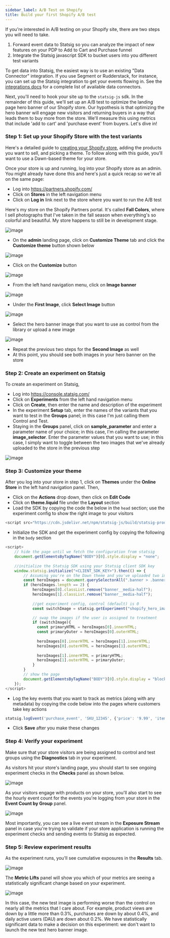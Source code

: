 ```yaml
---
sidebar_label: A/B Test on Shopify
title: Build your first Shopify A/B test  
---
```


If you're interested in A/B testing on your Shopify site, there are two steps you will need to take.

1. Forward event data to Statsig so you can analyze the impact of new features on your PDP to Add to Cart and Purchase funnel
2. Integrate the Statsig javascript SDK to bucket users into you different test variants

To get data into Statsig, the easiest way is to use an existing "Data Connector" integration.  If you use Segment or Rudderstack, for instance, you can set up the Statsig integration to get your events flowing in.  See the [integrations docs](/integrations/introduction) for a complete list of available data connectors.

Next, you'll need to hook your site up to the `statsig-js` sdk.  In the remainder of this guide, we'll set up an A/B test to optimize the landing page hero banner of our Shopify store. Our hypothesis is that optimizing the hero banner will engage new visitors and returning buyers in a way that leads them to buy more from the store. We'll measure this using metrics that include 'add to cart' and 'purchase event' from buyers. Let's dive in!


### Step 1: Set up your Shopify Store with the test variants
Here's a detailed guide to [creating your Shopify store](https://www.shopify.com/blog/start-online-store), adding the products you want to sell, and picking a theme. To follow along with this guide, you'll want to use a Dawn-based theme for your store. 

Once your store is up and running, log into your Shopify store as an admin. You might already have done this and here's just a quick recap so we're all on the same page: 
- Log into https://partners.shopify.com/ 
- Click on **Stores** in the left navigation menu
- Click on **Log in** link next to the store where you want to run the A/B test

Here's my store on the Shopify Partners portal. It's called **Fall Colors**, where I sell photographs that I've taken in the fall season when everything's so colorful and beautiful. My store happens to still be in development stage.

![image](https://user-images.githubusercontent.com/1315028/150030303-eb4068ee-f5b8-42bc-9f94-9ca17df36e17.png)

- On the **admin** landing page, click on **Customize Theme** tab and click the **Customize theme** button shown below

![image](https://user-images.githubusercontent.com/1315028/150182063-fdc2bc10-48e1-414f-a05a-dd32c55a376f.png)

- Click on the **Customize** button 

![image](https://user-images.githubusercontent.com/1315028/150182338-065de17e-a33d-4141-9b34-9518a53b60eb.png)

- From the left hand navigation menu, click on **Image banner**

![image](https://user-images.githubusercontent.com/1315028/150182526-dd77fea2-20b9-4812-b6f9-30ab309a6a49.png)

- Under the **First Image**, click **Select Image** button 

![image](https://user-images.githubusercontent.com/1315028/150182728-2cae4794-0a08-4781-9d5f-6cbfe7394d48.png)

- Select the hero banner image that you want to use as control from the library or upload a new image

![image](https://user-images.githubusercontent.com/1315028/150182819-5a6e1745-7e54-4d02-a3e4-406eb278da8d.png)

- Repeat the previous two steps for the **Second Image** as well
- At this point, you should see both images in your hero banner on the store 


### Step 2: Create an experiment on Statsig

To create an experiment on Statsig, 
- Log into https://console.statsig.com/
- Click on **Experiments** from the left hand navigation menu
- Click on **Create**, then enter the name and description of the experiment
- In the experiment **Setup** tab, enter the names of the variants that you want to test in the **Groups** panel; in this case I'm just calling them Control and Test. 
- Staying in the **Groups** panel, click on **sample_parameter** and enter a parameter name of your choice; in this case, I'm calling the parameter **image_selector**. Enter the parameter values that you want to use; in this case, I simply want to toggle between the two images that we've already uploaded to the store in the previous step

![image](https://user-images.githubusercontent.com/1315028/150398282-95fe2988-2a77-4fad-9dc4-95f44e3afc80.png)


### Step 3: Customize your theme

After you log into your store in step 1, click on **Themes** under the **Online Store** in the left hand navigation panel. 
Then, 
- Click on the **Actions** drop down, then click on **Edit Code**
- Click on **theme.liquid** file under the **Layout** section
- Load the SDK by copying the code the below in the `head` section; use the experiment config to show the right image to your visitors

```js
<script src="https://cdn.jsdelivr.net/npm/statsig-js/build/statsig-prod-web-sdk.min.js"></script>
```


- Initialize the SDK and get the experiment config by copying the following in the `body` section

```js
<script>
    // hide the page until we fetch the configuration from statsig
    document.getElementsByTagName("BODY")[0].style.display = "none";
    
    //initialize the Statsig SDK using your Statsig client SDK key 
    window.statsig.initialize("<CLIENT_SDK_KEY>").then(() => {
        // Assuming you're on the Dawn theme and you've uploaded two images for the hero image
        const heroImages = document.querySelectorAll(".banner > .banner__media");
        if (heroImages.length == 2) {
            heroImages[0].classList.remove("banner__media-half");
            heroImages[1].classList.remove("banner__media-half");
            
            //get experiment config, control (default) is 0
            const switchImage = statsig.getExperiment("shopify_hero_image_abtest").get("image_selector", false)

            // swap the images if the user is assigned to treatment  
            if (switchImage){
              const primaryHTML = heroImages[0].innerHTML;
              const primaryOuter = heroImages[0].outerHTML;
              
              heroImages[0].innerHTML = heroImages[1].innerHTML;
              heroImages[0].outerHTML = heroImages[1].outerHTML;
              
              heroImages[1].innerHTML = primaryHTML;
              heroImages[1].outerHTML = primaryOuter;
            }
        }
        // show the page
        document.getElementsByTagName("BODY")[0].style.display = "block";                                         
    });
</script>
```

- Log the key events that you want to track as metrics (along with any metadata) by copying the code below into the pages where customers take key actions

```js
statsig.logEvent('purchase_event', 'SKU_12345', {'price': '9.99', 'item_name': 'diet_coke_48_pack'});
```

- Click **Save** after you make these changes

### Step 4: Verify your experiment

Make sure that your store visitors are being assigned to control and test groups using the **Diagnostics** tab in your experiment. 

As visitors hit your store's landing page, you should start to see ongoing experiment checks in the **Checks** panel as shown below.

![image](https://user-images.githubusercontent.com/1315028/150048630-cd501f16-dfdf-44c9-b26c-5e74c06147ac.png)

As your visitors engage with products on your store, you'll also start to see the hourly event count for the events you're logging from your store in the **Event Count by Group** panel. 

![image](https://user-images.githubusercontent.com/1315028/150184407-b5a276fe-7226-4003-ae7e-9f0101af2007.png)

Most importantly, you can see a live event stream in the **Exposure Stream** panel in case you're trying to validate if your store application is running the experiment checks and sending events to Statsig as expected. 


### Step 5: Review experiment results

As the experiment runs, you'll see cumulative exposures in the **Results** tab. 

![image](https://user-images.githubusercontent.com/1315028/150185473-f10dc530-7915-4ade-a2b9-bd1e8cc9d14b.png)

The **Metric Lifts** panel will show you which of your metrics are seeing a statistically significant change based on your experiment.

![image](https://user-images.githubusercontent.com/1315028/150048918-a147afe0-0938-4555-9cd8-d4df0886da40.png)

In this case, the new test image is performing worse than the control on nearly all the metrics that I care about. For example, product views are down by a little more than 0.3%, purchases are down by about 0.4%, and daily active users (DAU) are down about 0.2%. We have statistically significant data to make a decision on this experiment: we don't want to launch the new test hero banner image. 

